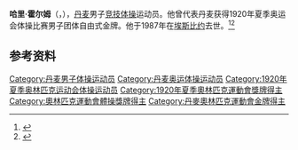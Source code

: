 {{NoteTA|G1=Sports}}
'''哈里·霍尔姆'''（{{lang-da|Harry Holm}}，{{bd|1902年|9月14日|1987年|12月25日}}），[[丹麦|丹麦]]男子[[竞技体操|竞技体操]]运动员。他曾代表丹麦获得1920年夏季奥运会体操比赛男子团体自由式金牌。他于1987年在[[埃斯比约|埃斯比约]]去世。<ref>{{Cite web|title=Harry HOLM|url=https://www.olympic.org/harry-holm|accessdate=2021-03-30|work=International Olympic Committee|archive-date=2017-11-15|archive-url=https://web.archive.org/web/20171115210435/https://www.olympic.org/Harry-Holm|dead-url=no}}</ref><ref>{{cite web|url=https://www.olympedia.org/athletes/29639|title=Harry Holm|work=Olympedia|accessdate=2021-03-30|archive-date=2020-12-15|archive-url=https://web.archive.org/web/20201215041314/https://www.olympedia.org/athletes/29639|dead-url=no}}</ref>

== 参考资料 ==
{{reflist}}

{{Authority control}}
{{DEFAULTSORT:Holm, Harry}}
[[Category:丹麦男子体操运动员|Category:丹麦男子体操运动员]]
[[Category:丹麦奥运体操运动员|Category:丹麦奥运体操运动员]]
[[Category:1920年夏季奥林匹克运动会体操运动员|Category:1920年夏季奥林匹克运动会体操运动员]]
[[Category:1920年夏季奧林匹克運動會獎牌得主|Category:1920年夏季奧林匹克運動會獎牌得主]]
[[Category:奧林匹克運動會體操獎牌得主|Category:奧林匹克運動會體操獎牌得主]]
[[Category:丹麥奧林匹克運動會金牌得主|Category:丹麥奧林匹克運動會金牌得主]]